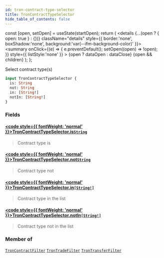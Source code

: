 ```yaml
---
id: tron-contract-type-selector
title: TronContractTypeSelector
hide_table_of_contents: false
---
```







  const [open, setOpen] = useState(startOpen);
  return (
    <details {...(open ? { open: true } : {})} className="details" style={{ border:'none', boxShadow:'none', background:'var(--ifm-background-color)' }}>
      <summary
        onClick={(e) => {
          e.preventDefault();
          setOpen((open) => !open);
        }}
        style={{ listStyle:'none' }}
      >
      {open ? dataOpen : dataClose}
      </summary>
      {open && children}
    </details>
  );
};








Select contract type(s)


```graphql
input TronContractTypeSelector {
  is: String
  not: String
  in: [String!]
  notIn: [String!]
}
```




### Fields

#### [<code style={{ fontWeight: 'normal' }}>TronContractTypeSelector.<b>is</b></code>](#)<Bullet />[`String`](/docs/v1/graphql-reference/scalars/string) <Badge class="badge badge--secondary" text="scalar"/> 
> 
> 
> Contract type is
> 

#### [<code style={{ fontWeight: 'normal' }}>TronContractTypeSelector.<b>not</b></code>](#)<Bullet />[`String`](/docs/v1/graphql-reference/scalars/string) <Badge class="badge badge--secondary" text="scalar"/> 
> 
> 
> Contract type not
> 

#### [<code style={{ fontWeight: 'normal' }}>TronContractTypeSelector.<b>in</b></code>](#)<Bullet />[`[String!]`](/docs/v1/graphql-reference/scalars/string) <Badge class="badge badge--secondary" text="list"/> <Badge class="badge badge--secondary" text="scalar"/> 
> 
> 
> Contract type in the list
> 

#### [<code style={{ fontWeight: 'normal' }}>TronContractTypeSelector.<b>notIn</b></code>](#)<Bullet />[`[String!]`](/docs/v1/graphql-reference/scalars/string) <Badge class="badge badge--secondary" text="list"/> <Badge class="badge badge--secondary" text="scalar"/> 
> 
> 
> Contract type not in the list
> 



### Member of

[`TronContractFilter`](/docs/v1/graphql-reference/inputs/tron-contract-filter)  <Badge class="secondary" text="input"/><Bullet />[`TronTradeFilter`](/docs/v1/graphql-reference/inputs/tron-trade-filter)  <Badge class="secondary" text="input"/><Bullet />[`TronTransferFilter`](/docs/v1/graphql-reference/inputs/tron-transfer-filter)  <Badge class="secondary" text="input"/>

